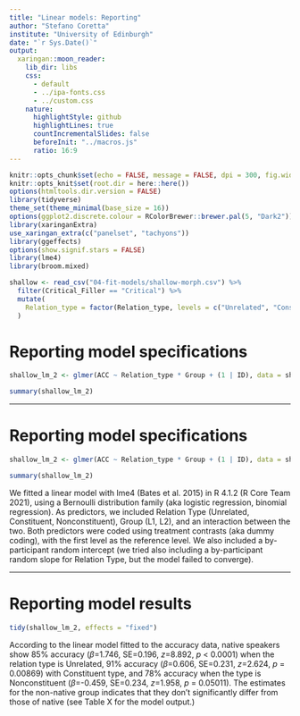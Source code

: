 ```yaml
---
title: "Linear models: Reporting"
author: "Stefano Coretta"
institute: "University of Edinburgh"
date: "`r Sys.Date()`"
output:
  xaringan::moon_reader:
    lib_dir: libs
    css:
      - default
      - ../ipa-fonts.css
      - ../custom.css
    nature:
      highlightStyle: github
      highlightLines: true
      countIncrementalSlides: false
      beforeInit: "../macros.js"
      ratio: 16:9
---
```


```r
knitr::opts_chunk$set(echo = FALSE, message = FALSE, dpi = 300, fig.width = 7, fig.height = 5, out.height = "500px", fig.align = "center")
knitr::opts_knit$set(root.dir = here::here())
options(htmltools.dir.version = FALSE)
library(tidyverse)
theme_set(theme_minimal(base_size = 16))
options(ggplot2.discrete.colour = RColorBrewer::brewer.pal(5, "Dark2"))
library(xaringanExtra)
use_xaringan_extra(c("panelset", "tachyons"))
library(ggeffects)
options(show.signif.stars = FALSE)
library(lme4)
library(broom.mixed)
```

```r
shallow <- read_csv("04-fit-models/shallow-morph.csv") %>%
  filter(Critical_Filler == "Critical") %>%
  mutate(
    Relation_type = factor(Relation_type, levels = c("Unrelated", "Constituent", "NonConstituent"))
  )
```


# Reporting model specifications

```r
shallow_lm_2 <- glmer(ACC ~ Relation_type * Group + (1 | ID), data = shallow, family = binomial())

summary(shallow_lm_2)
```

---

# Reporting model specifications

```r
shallow_lm_2 <- glmer(ACC ~ Relation_type * Group + (1 | ID), data = shallow, family = binomial())

summary(shallow_lm_2)
```

We fitted a linear model with lme4 (Bates et al. 2015) in R 4.1.2 (R Core Team 2021), using a Bernoulli distribution family (aka logistic regression, binomial regression).
As predictors, we included Relation Type (Unrelated, Constituent, Nonconstituent), Group (L1, L2), and an interaction between the two.
Both predictors were coded using treatment contrasts (aka dummy coding), with the first level as the reference level.
We also included a by-participant random intercept (we tried also including a by-participant random slope for Relation Type, but the model failed to converge).

---

# Reporting model results

```r
tidy(shallow_lm_2, effects = "fixed")
```

According to the linear model fitted to the accuracy data, native speakers show 85% accuracy ($\beta$=1.746, SE=0.196, $z$=8.892, $p$ < 0.0001) when the relation type is Unrelated, 91% accuracy ($\beta$=0.606, SE=0.231, $z$=2.624, $p$ = 0.00869) with Constituent type, and 78% accuracy when the type is Nonconstituent ($\beta$=-0.459, SE=0.234, $z$=1.958, $p$ = 0.05011).
The estimates for the non-native group indicates that they don't significantly differ from those of native (see Table X for the model output.)
